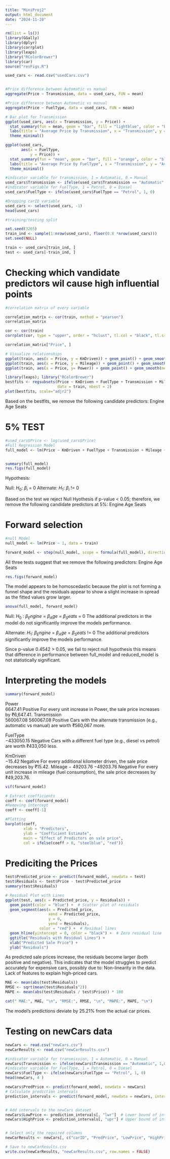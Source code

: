 ```yaml
---
title: "MiniProj2"
output: html_document
date: "2024-11-28"
---
```



```r
rm(list = ls())
library(GGally)
library(dplyr)
library(corrplot)
library(leaps)
library("RColorBrewer")
library(car)
source("resFigs.R")

```


```r
used_cars <- read.csv("usedCars.csv")


#Price difference between Automatic vs manual
aggregate(Price ~ Transmission, data = used_cars, FUN = mean)

#Price difference between Automatic vs manual
aggregate(Price ~ FuelType, data = used_cars, FUN = mean)
```
```r
# Bar plot for Transmission
ggplot(used_cars, aes(x = Transmission, y = Price)) +
  stat_summary(fun = mean, geom = "bar", fill = "lightblue", color = "black") +
  labs(title = "Average Price by Transmission", x = "Transmission", y = "Average Price (in ₹)") +
  theme_minimal()

```
```r
ggplot(used_cars,
       aes(x = FuelType,
           y = Price)) +
  stat_summary(fun = "mean", geom = "bar", fill = "orange", color = "black") +
  labs(title = "Average Price by FuelType", x = "Transmission", y = "Average Price (in ₹)") +
  theme_minimal()
```

```r
#indicator variable for transmission, 1 = Automatic, 0 = Manual
used_cars$Transmission <- ifelse(used_cars$Transmission == "Automatic", 1,0)
#indicator variable for FuelType, 1 = Petrol, 0 = Diesel
used_cars$FuelType <- ifelse(used_cars$FuelType == "Petrol", 1, 0)

#Dropping carID variable
used_cars <- select(used_cars, -1)
head(used_cars)

```


```r
#training/testing split

set.seed(3265)
train_ind <- sample(1:nrow(used_cars), floor(0.8 *nrow(used_cars)))
set.seed(NULL)

train <- used_cars[train_ind, ] 
test <- used_cars[-train_ind, ]


```

# Checking which vandidate predictors wil cause high influential points



```r
#correlation matrix of every variable

correlation_matrix <- cor(train, method = "pearson")
correlation_matrix


```
```r
cor <- cor(train)
corrplot(cor, type = "upper", order = "hclust", tl.col = "black", tl.srt = 45)
```

```r
correlation_matrix["Price", ]

```
```r
# Visualize relationships
ggplot(train, aes(x = Price, y = KmDriven)) + geom_point() + geom_smooth(method = "lm")
ggplot(train, aes(x = Price, y = Mileage)) + geom_point() + geom_smooth(method = "lm")
ggplot(train, aes(x = Price, y= Power)) + geom_point() + geom_smooth(method=  "lm")
```
```r
library(leaps); library("RColorBrewer")
bestfits <- regsubsets(Price ~ KmDriven + FuelType + Transmission + Mileage + Engine + Power + Age + Seats ,
                       data = train, nbest = 2)
plot(bestfits, scale="adjr2")
```
Based on the bestfits, we remove the following candidate predictors:
Engine
Age
Seats

# 5% TEST
```r
#used_cars$Price <- log(used_cars$Price)
#Full Regression Model
full_model <- lm(Price ~ KmDriven + FuelType + Transmission + Mileage + Engine + Power + Age + Seats , data = train)


summary(full_model)
res.figs(full_model)
```
Hypothesis:

Null: $H_0$: $\beta_i$ = 0
Alternate: $H_1$: $\beta_i$ != 0

Based on the test we reject Null Hyothesis if p-value < 0.05; therefore, we remove the following candidate predictors at 5%:
Engine
Age
Seats




# Forward selection
```r
#null Model
null_model <- lm(Price ~ 1, data = train)

forward_model <- step(null_model, scope = formula(full_model), direction = "forward")
```

All three tests suggest that we remove the following predictors:
Engine
Age
Seats

```r
res.figs(forward_model)
```

The model appears to be homoscedastic because the plot is not forming a funnel shape and the residuals appear to show a slight increase in spread as the fitted values grow larger.

```r
anova(full_model, forward_model)
```
Null: $H_0$ : $\beta_Engine$ =  $\beta_Age$ =  $\beta_Seats$ = 0
The additional predictors in the model do not significantly improve the models performance.

Alternate: $H_1$: $\beta_Engine$ =  $\beta_Age$ =  $\beta_Seats$ != 0
The additional predictors significantly improve the models performance.

Since p-value 0.4542 > 0.05, we fail to reject null hypothesis this means that difference in performance between full_model and reduced_model is not statistically significant.

# Interpreting the models 

```r
summary(forward_model)
```

Power	
6647.41	Positive	For every unit increase in Power, the sale price increases by ₹6,647.41.
Transmission	
560067.08
560067.08	Positive	Cars with the alternate transmission (e.g., automatic vs manual) are worth ₹560,067 more.

FuelType	
−433050.15	Negative	Cars with a different fuel type (e.g., diesel vs petrol) are worth ₹433,050 less.


KmDriven	
−15.42	Negative	For every additional kilometer driven, the sale price decreases by ₹15.42.
Mileage	
−
49203.76
−49203.76	Negative	For every unit increase in mileage (fuel consumption), the sale price decreases by ₹49,203.76.

```r
vif(forward_model)
```

```r
# Extract coefficients
coeff <- coef(forward_model)
#Removing intercept
coeff <- coeff[-1]

#Plotting
barplot(coeff,
        xlab = "Predictors",
        ylab = "Coefficient Estimate",
        main = "Effect of Predictors on sale price",
        col = ifelse(coeff > 0, "steelblue", "red"))
```
# Prediciting the Prices 
```r
test$Predicted_price <- predict(forward_model, newdata = test)
test$Residuals <- test$Price - test$Predicted_price
summary(test$Residuals)
```

```r

# Residual Plot with Lines
ggplot(test, aes(x = Predicted_price, y = Residuals)) +
  geom_point(color = "blue") +  # Scatter plot of residuals
  geom_segment(aes(x = Predicted_price, 
                   xend = Predicted_price, 
                   y = 0, 
                   yend = Residuals), 
               color = "red") +  # Residual lines
  geom_hline(yintercept = 0, color = "black") +  # Zero residual line
  ggtitle("Residuals with Residual Lines") +
  xlab("Predicted Sale Price") +
  ylab("Residuals")

```




As predicted sale prices increase, the residuals become larger (both positive and negative).
This indicates that the model struggles to predict accurately for expensive cars, possibly due to:
Non-linearity in the data.
Lack of features to explain high-priced cars.



```r
MAE <- mean(abs(test$Residuals))
RMSE <- sqrt(mean(test$Residuals^2))
MAPE <- mean(abs(test$Residuals / test$Price)) * 100

cat(" MAE:", MAE, "\n", "RMSE:", RMSE, "\n", "MAPE:", MAPE, "\n")

```
The model's predictions deviate by 25.21% from the actual car prices.


# Testing on newCars data

```r
newCars <- read.csv("newCars.csv")
newCarResults <- read.csv("newCarResults.csv")

#indicator variable for transmission, 1 = Automatic, 0 = Manual
newCars$Transmission <- ifelse(newCars$Transmission == "Automatic", 1,0)
#indicator variable for FuelType, 1 = Petrol, 0 = Diesel
newCars$FuelType <- ifelse(newCars$FuelType == "Petrol", 1, 0)
head(newCars, 4 )
```

```r
newCars$PredPrice <- predict(forward_model, newdata = newCars)
# Calculate prediction intervals
prediction_intervals <- predict(forward_model, newdata = newCars, interval = "prediction")


# Add intervals to the newCars dataset
newCars$LowPrice <- prediction_intervals[, "lwr"]  # Lower bound of interval
newCars$HighPrice <- prediction_intervals[, "upr"] # Upper bound of interval


# Select only the required columns
newCarResults <- newCars[, c("carID", "PredPrice", "LowPrice", "HighPrice")]

# Save to newCarResults.csv
write.csv(newCarResults, "newCarResults.csv", row.names = FALSE)

```

